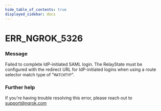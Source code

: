 ```yaml
---
hide_table_of_contents: true
displayed_sidebar: docs
---
```



# ERR_NGROK_5326

### Message

Failed to complete IdP-initiated SAML login. The RelayState must be configured with the redirect URL for IdP-initiated logins when using a route selector match type of "`MATCHTYP`".

<ErrorDetails error="err_ngrok_5326" />

### Further help

If you're having trouble resolving this error, please reach out to [support@ngrok.com](mailto:support@ngrok.com?subject=Help%20with%20ERR_NGROK_5326)
